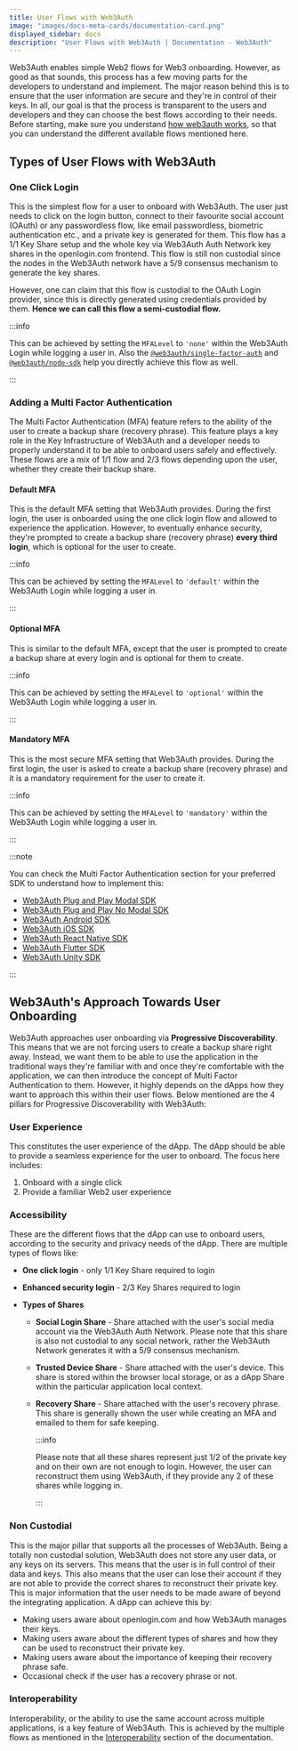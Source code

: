 ```yaml
---
title: User Flows with Web3Auth
image: "images/docs-meta-cards/documentation-card.png"
displayed_sidebar: docs
description: "User Flows with Web3Auth | Documentation - Web3Auth"
---
```


Web3Auth enables simple Web2 flows for Web3 onboarding. However, as good as that sounds, this process has a few moving parts for the developers to
understand and implement. The major reason behind this is to ensure that the user information are secure and they're in control of their keys. In all,
our goal is that the process is transparent to the users and developers and they can choose the best flows according to their needs. Before starting,
make sure you understand [how web3auth works](/how-web3auth-works), so that you can understand the different available flows mentioned here.

## Types of User Flows with Web3Auth

### One Click Login

This is the simplest flow for a user to onboard with Web3Auth. The user just needs to click on the login button, connect to their favourite social
account (OAuth) or any passwordless flow, like email passwordless, biometric authentication etc., and a private key is generated for them. This flow
has a 1/1 Key Share setup and the whole key via Web3Auth Auth Network key shares in the openlogin.com frontend. This flow is still non custodial since
the nodes in the Web3Auth network have a 5/9 consensus mechanism to generate the key shares.

However, one can claim that this flow is custodial to the OAuth Login provider, since this is directly generated using credentials provided by them.
**Hence we can call this flow a semi-custodial flow.**

:::info

This can be achieved by setting the `MFALevel` to `'none'` within the Web3Auth Login while logging a user in. Also the
[`@web3auth/single-factor-auth`](/sdk/core-kit/sfa/) and [`@web3auth/node-sdk`](/sdk/core-kit/node/) help you directly achieve this flow as well.

:::

### Adding a Multi Factor Authentication

The Multi Factor Authentication (MFA) feature refers to the ability of the user to create a backup share (recovery phrase). This feature plays a key
role in the Key Infrastructure of Web3Auth and a developer needs to properly understand it to be able to onboard users safely and effectively. These
flows are a mix of 1/1 flow and 2/3 flows depending upon the user, whether they create their backup share.

#### Default MFA

This is the default MFA setting that Web3Auth provides. During the first login, the user is onboarded using the one click login flow and allowed to
experience the application. However, to eventually enhance security, they're prompted to create a backup share (recovery phrase) **every third
login**, which is optional for the user to create.

:::info

This can be achieved by setting the `MFALevel` to `'default'` within the Web3Auth Login while logging a user in.

:::

#### Optional MFA

This is similar to the default MFA, except that the user is prompted to create a backup share at every login and is optional for them to create.

:::info

This can be achieved by setting the `MFALevel` to `'optional'` within the Web3Auth Login while logging a user in.

:::

#### Mandatory MFA

This is the most secure MFA setting that Web3Auth provides. During the first login, the user is asked to create a backup share (recovery phrase) and
it is a mandatory requirement for the user to create it.

:::info

This can be achieved by setting the `MFALevel` to `'mandatory'` within the Web3Auth Login while logging a user in.

:::

:::note

You can check the Multi Factor Authentication section for your preferred SDK to understand how to implement this:

- [Web3Auth Plug and Play Modal SDK](/sdk/pnp/web/modal/mfa)
- [Web3Auth Plug and Play No Modal SDK](/sdk/pnp/web/no-modal/mfa)
- [Web3Auth Android SDK](/sdk/pnp/android/mfa)
- [Web3Auth iOS SDK](/sdk/pnp/ios)
- [Web3Auth React Native SDK](/sdk/pnp/react-native/mfa)
- [Web3Auth Flutter SDK](/sdk/pnp/flutter/mfa)
- [Web3Auth Unity SDK](/sdk/pnp/unity/mfa)

:::

## Web3Auth's Approach Towards User Onboarding

Web3Auth approaches user onboarding via **Progressive Discoverability**. This means that we are not forcing users to create a backup share right away.
Instead, we want them to be able to use the application in the traditional ways they're familiar with and once they're comfortable with the
application, we can then introduce the concept of Multi Factor Authentication to them. However, it highly depends on the dApps how they want to
approach this within their user flows. Below mentioned are the 4 pillars for Progressive Discoverability with Web3Auth:

### User Experience

This constitutes the user experience of the dApp. The dApp should be able to provide a seamless experience for the user to onboard. The focus here
includes:

1. Onboard with a single click
2. Provide a familiar Web2 user experience

### Accessibility

These are the different flows that the dApp can use to onboard users, according to the security and privacy needs of the dApp. There are multiple
types of flows like:

- **One click login** - only 1/1 Key Share required to login
- **Enhanced security login** - 2/3 Key Shares required to login
- **Types of Shares**

  - **Social Login Share** - Share attached with the user's social media account via the Web3Auth Auth Network. Please note that this share is also
    not custodial to any social network, rather the Web3Auth Network generates it with a 5/9 consensus mechanism.
  - **Trusted Device Share** - Share attached with the user's device. This share is stored within the browser local storage, or as a dApp Share within
    the particular application local context.
  - **Recovery Share** - Share attached with the user's recovery phrase. This share is generally shown the user while creating an MFA and emailed to
    them for safe keeping.

    :::info

    Please note that all these shares represent just 1/2 of the private key and on their own are not enough to login. However, the user can
    reconstruct them using Web3Auth, if they provide any 2 of these shares while logging in.

    :::

### Non Custodial

This is the major pillar that supports all the processes of Web3Auth. Being a totally non custodial solution, Web3Auth does not store any user data,
or any keys on its servers. This means that the user is in full control of their data and keys. This also means that the user can lose their account
if they are not able to provide the correct shares to reconstruct their private key. This is major information that the user needs to be made aware of
beyond the integrating application. A dApp can achieve this by:

- Making users aware about openlogin.com and how Web3Auth manages their keys.
- Making users aware about the different types of shares and how they can be used to reconstruct their private key.
- Making users aware about the importance of keeping their recovery phrase safe.
- Occasional check if the user has a recovery phrase or not.

### Interoperability

Interoperability, or the ability to use the same account across multiple applications, is a key feature of Web3Auth. This is achieved by the multiple
flows as mentioned in the [Interoperability](/pnp/features/interoperability) section of the documentation.
